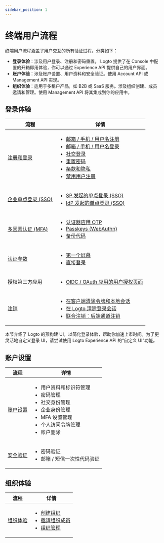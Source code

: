 ```yaml
---
sidebar_position: 1
---
```


# 终端用户流程

终端用户流程涵盖了用户交互的所有验证过程，分类如下：

- **登录体验**：涉及用户登录、注册和密码重置。 Logto 提供了在 Console 中配置的开箱即用体验，你可以通过 Experience API 提供自己的用户界面。
- **账户体验**：涉及账户设置、用户资料和安全验证。使用 Account API 或 Management API 实现。
- **组织体验**：适用于多租户产品，如 B2B 或 SaaS 服务。涉及组织创建、成员邀请和管理。使用 Management API 将其集成到你的应用中。

## 登录体验

| 流程                                                  | 详情                                                                                                                                                                                                                                                                                                                                                                                                                                                                                      |
| ----------------------------------------------------- | ----------------------------------------------------------------------------------------------------------------------------------------------------------------------------------------------------------------------------------------------------------------------------------------------------------------------------------------------------------------------------------------------------------------------------------------------------------------------------------------- |
| [注册和登录](/end-user-flows/sign-up-and-sign-in)     | <ul><li>[邮箱 / 手机 / 用户名注册](/end-user-flows/sign-up-and-sign-in/sign-up)</li><li>[邮箱 / 手机 / 用户名登录](/end-user-flows/sign-up-and-sign-in/sign-in)</li><li>[社交登录](/end-user-flows/sign-up-and-sign-in/social-sign-in)</li><li>[重置密码](/end-user-flows/sign-up-and-sign-in/reset-password)</li><li>[条款和隐私](/end-user-flows/sign-up-and-sign-in/terms-and-privacy)</li><li>[禁用用户注册](/end-user-flows/sign-up-and-sign-in/disable-user-registration)</li></ul> |
| [企业单点登录 (SSO)](/end-user-flows/enterprise-sso)  | <ul><li>[SP 发起的单点登录 (SSO)](/end-user-flows/enterprise-sso/sp-initiated-sso)</li><li>[IdP 发起的单点登录 (SSO)](/end-user-flows/enterprise-sso/idp-initiated-sso)</li></ul>                                                                                                                                                                                                                                                                                                         |
| [多因素认证 (MFA)](/end-user-flows/mfa)               | <ul><li>[认证器应用 OTP](/end-user-flows/mfa/authenticator-app-otp)</li><li>[Passkeys (WebAuthn)](/end-user-flows/mfa/webauthn)</li><li>[备份代码](/end-user-flows/mfa/backup-codes)</li></ul>                                                                                                                                                                                                                                                                                            |
| [认证参数](/end-user-flows/authentication-parameters) | <ul><li>[第一个屏幕](/end-user-flows/authentication-parameters/first-screen)</li><li>[直接登录](/end-user-flows/authentication-parameters/direct-sign-in)</li></ul>                                                                                                                                                                                                                                                                                                                       |
| 授权第三方应用                                        | <ul><li>[OIDC / OAuth 应用的用户授权页面](/end-user-flows/consent-screen)</li></ul>                                                                                                                                                                                                                                                                                                                                                                                                       |
| [注销](/end-user-flows/sign-out)                      | <ul><li>[在客户端清除令牌和本地会话](/end-user-flows/sign-out/#clear-tokens-and-local-session-at-the-client-side)</li><li>[在 Logto 清除登录会话](/end-user-flows/sign-out/#clear-sign-in-session-at-logto)</li><li>[联合注销：后端通道注销](/end-user-flows/sign-out/#federated-sign-out-back-channel-logout)</li></ul>                                                                                                                                                                  |

本节介绍了 Logto 的预构建 UI，以简化登录体验，帮助你加速上市时间。为了更灵活地自定义登录 UI，请尝试使用 Logto Experience API 的“自定义 UI”功能。

## 账户设置

| 流程                                              | 详情                                                                                                                                                             |
| ------------------------------------------------- | ---------------------------------------------------------------------------------------------------------------------------------------------------------------- |
| [账户设置](/end-user-flows/account-settings)      | <ul><li>用户资料和标识符管理</li><li>密码管理</li><li>社交身份管理</li><li>企业身份管理</li><li>MFA 设置管理</li><li>个人访问令牌管理</li><li>账户删除</li></ul> |
| [安全验证](/end-user-flows/security-verification) | <ul><li>密码验证</li><li>邮箱 / 短信一次性代码验证</li></ul>                                                                                                     |

## 组织体验

| 流程                                                | 详情                                                                                                                                                                                                                                                                      |
| --------------------------------------------------- | ------------------------------------------------------------------------------------------------------------------------------------------------------------------------------------------------------------------------------------------------------------------------- |
| [组织体验](/end-user-flows/organization-experience) | <ul><li>[创建组织](/end-user-flows/organization-experience/create-organization)</li><li>[邀请组织成员](/end-user-flows/organization-experience/invite-organization-members)</li><li>[组织管理](/end-user-flows/organization-experience/organization-management)</li></ul> |
